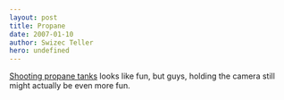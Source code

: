 ```yaml
---
layout: post
title: Propane
date: 2007-01-10
author: Swizec Teller
hero: undefined
---
```


[Shooting propane tanks](http://www.liveleak.com/view?i=08b0f84d82&c=1) looks like fun, but guys, holding the camera still might actually be even more fun.
